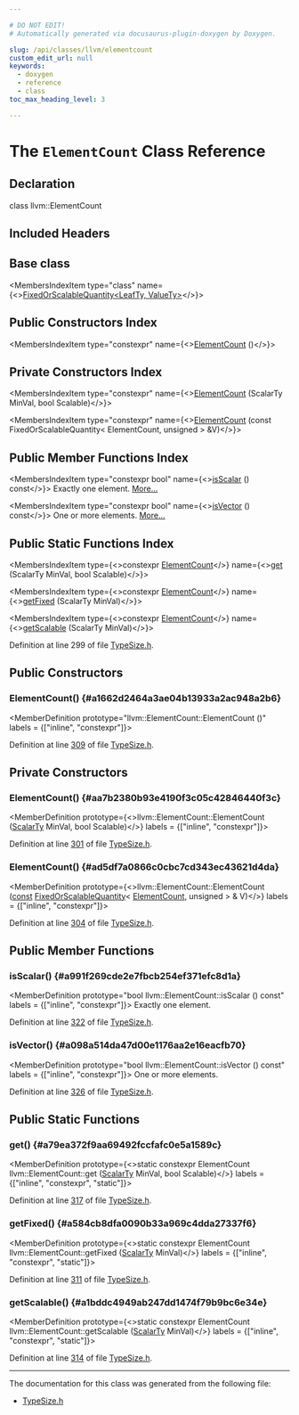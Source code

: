 ```yaml
---

# DO NOT EDIT!
# Automatically generated via docusaurus-plugin-doxygen by Doxygen.

slug: /api/classes/llvm/elementcount
custom_edit_url: null
keywords:
  - doxygen
  - reference
  - class
toc_max_heading_level: 3

---
```





# The `ElementCount` Class Reference

<DoxygenPage pluginConfig={pluginConfig}>



## Declaration

<CodeBlock>class llvm::ElementCount</CodeBlock>

## Included Headers

<IncludesList>
<IncludesListItem
  filePath="llvm/Support/TypeSize.h"
  permalink="/docs/api/files/include/include/llvm/include/llvm/support/typesize-h"
  isLocal="true" />
</IncludesList>

## Base class

<MembersIndex>

<MembersIndexItem
  type="class"
  name={<><a href="/docs/api/classes/llvm/details/fixedorscalablequantity">FixedOrScalableQuantity&lt;LeafTy, ValueTy&gt;</a></>}>
</MembersIndexItem>

</MembersIndex>

## Public Constructors Index

<MembersIndex>

<MembersIndexItem
  type="constexpr"
  name={<><a href="#a1662d2464a3ae04b13933a2ac948a2b6">ElementCount</a> ()</>}>
</MembersIndexItem>

</MembersIndex>

## Private Constructors Index

<MembersIndex>

<MembersIndexItem
  type="constexpr"
  name={<><a href="#aa7b2380b93e4190f3c05c42846440f3c">ElementCount</a> (ScalarTy MinVal, bool Scalable)</>}>
</MembersIndexItem>

<MembersIndexItem
  type="constexpr"
  name={<><a href="#ad5df7a0866c0cbc7cd343ec43621d4da">ElementCount</a> (const FixedOrScalableQuantity&lt; ElementCount, unsigned &gt; &amp;V)</>}>
</MembersIndexItem>

</MembersIndex>

## Public Member Functions Index

<MembersIndex>

<MembersIndexItem
  type="constexpr bool"
  name={<><a href="#a991f269cde2e7fbcb254ef371efc8d1a">isScalar</a> () const</>}>
Exactly one element. <a href="#a991f269cde2e7fbcb254ef371efc8d1a">More...</a>
</MembersIndexItem>

<MembersIndexItem
  type="constexpr bool"
  name={<><a href="#a098a514da47d00e1176aa2e16eacfb70">isVector</a> () const</>}>
One or more elements. <a href="#a098a514da47d00e1176aa2e16eacfb70">More...</a>
</MembersIndexItem>

</MembersIndex>

## Public Static Functions Index

<MembersIndex>

<MembersIndexItem
  type={<>constexpr <a href="/docs/api/classes/llvm/elementcount">ElementCount</a></>}
  name={<><a href="#a79ea372f9aa69492fccfafc0e5a1589c">get</a> (ScalarTy MinVal, bool Scalable)</>}>
</MembersIndexItem>

<MembersIndexItem
  type={<>constexpr <a href="/docs/api/classes/llvm/elementcount">ElementCount</a></>}
  name={<><a href="#a584cb8dfa0090b33a969c4dda27337f6">getFixed</a> (ScalarTy MinVal)</>}>
</MembersIndexItem>

<MembersIndexItem
  type={<>constexpr <a href="/docs/api/classes/llvm/elementcount">ElementCount</a></>}
  name={<><a href="#a1bddc4949ab247dd1474f79b9bc6e34e">getScalable</a> (ScalarTy MinVal)</>}>
</MembersIndexItem>

</MembersIndex>


Definition at line 299 of file <a href="/docs/api/files/include/include/llvm/include/llvm/support/typesize-h">TypeSize.h</a>.

<SectionDefinition>

## Public Constructors

### ElementCount() {#a1662d2464a3ae04b13933a2ac948a2b6}

<MemberDefinition
  prototype="llvm::ElementCount::ElementCount ()"
  labels = {["inline", "constexpr"]}>

Definition at line <a href="/docs/api/files/include/include/llvm/include/llvm/support/typesize-h/#l00309">309</a> of file <a href="/docs/api/files/include/include/llvm/include/llvm/support/typesize-h">TypeSize.h</a>.
</MemberDefinition>

</SectionDefinition>

<SectionDefinition>

## Private Constructors

### ElementCount() {#aa7b2380b93e4190f3c05c42846440f3c}

<MemberDefinition
  prototype={<>llvm::ElementCount::ElementCount (<a href="/docs/api/classes/llvm/details/fixedorscalablequantity/#acedfd762498bd93768c82e145023a2e9">ScalarTy</a> MinVal, bool Scalable)</>}
  labels = {["inline", "constexpr"]}>

Definition at line <a href="/docs/api/files/include/include/llvm/include/llvm/support/typesize-h/#l00301">301</a> of file <a href="/docs/api/files/include/include/llvm/include/llvm/support/typesize-h">TypeSize.h</a>.
</MemberDefinition>

### ElementCount() {#ad5df7a0866c0cbc7cd343ec43621d4da}

<MemberDefinition
  prototype={<>llvm::ElementCount::ElementCount (<a href="/docs/api/files/lib/lib/target/lib/target/aarch64/aarch64promoteconstant-cpp/#a90f8350fecae261c25be85d38b451bff">const</a> <a href="/docs/api/classes/llvm/details/fixedorscalablequantity/#a57beba2321012fb9cb702573f26fefff">FixedOrScalableQuantity</a>&lt; <a href="/docs/api/classes/llvm/elementcount">ElementCount</a>, unsigned &gt; &amp; V)</>}
  labels = {["inline", "constexpr"]}>

Definition at line <a href="/docs/api/files/include/include/llvm/include/llvm/support/typesize-h/#l00304">304</a> of file <a href="/docs/api/files/include/include/llvm/include/llvm/support/typesize-h">TypeSize.h</a>.
</MemberDefinition>

</SectionDefinition>

<SectionDefinition>

## Public Member Functions

### isScalar() {#a991f269cde2e7fbcb254ef371efc8d1a}

<MemberDefinition
  prototype="bool llvm::ElementCount::isScalar () const"
  labels = {["inline", "constexpr"]}>
Exactly one element.

Definition at line <a href="/docs/api/files/include/include/llvm/include/llvm/support/typesize-h/#l00322">322</a> of file <a href="/docs/api/files/include/include/llvm/include/llvm/support/typesize-h">TypeSize.h</a>.
</MemberDefinition>

### isVector() {#a098a514da47d00e1176aa2e16eacfb70}

<MemberDefinition
  prototype="bool llvm::ElementCount::isVector () const"
  labels = {["inline", "constexpr"]}>
One or more elements.

Definition at line <a href="/docs/api/files/include/include/llvm/include/llvm/support/typesize-h/#l00326">326</a> of file <a href="/docs/api/files/include/include/llvm/include/llvm/support/typesize-h">TypeSize.h</a>.
</MemberDefinition>

</SectionDefinition>

<SectionDefinition>

## Public Static Functions

### get() {#a79ea372f9aa69492fccfafc0e5a1589c}

<MemberDefinition
  prototype={<>static constexpr ElementCount llvm::ElementCount::get (<a href="/docs/api/classes/llvm/details/fixedorscalablequantity/#acedfd762498bd93768c82e145023a2e9">ScalarTy</a> MinVal, bool Scalable)</>}
  labels = {["inline", "constexpr", "static"]}>

Definition at line <a href="/docs/api/files/include/include/llvm/include/llvm/support/typesize-h/#l00317">317</a> of file <a href="/docs/api/files/include/include/llvm/include/llvm/support/typesize-h">TypeSize.h</a>.
</MemberDefinition>

### getFixed() {#a584cb8dfa0090b33a969c4dda27337f6}

<MemberDefinition
  prototype={<>static constexpr ElementCount llvm::ElementCount::getFixed (<a href="/docs/api/classes/llvm/details/fixedorscalablequantity/#acedfd762498bd93768c82e145023a2e9">ScalarTy</a> MinVal)</>}
  labels = {["inline", "constexpr", "static"]}>

Definition at line <a href="/docs/api/files/include/include/llvm/include/llvm/support/typesize-h/#l00311">311</a> of file <a href="/docs/api/files/include/include/llvm/include/llvm/support/typesize-h">TypeSize.h</a>.
</MemberDefinition>

### getScalable() {#a1bddc4949ab247dd1474f79b9bc6e34e}

<MemberDefinition
  prototype={<>static constexpr ElementCount llvm::ElementCount::getScalable (<a href="/docs/api/classes/llvm/details/fixedorscalablequantity/#acedfd762498bd93768c82e145023a2e9">ScalarTy</a> MinVal)</>}
  labels = {["inline", "constexpr", "static"]}>

Definition at line <a href="/docs/api/files/include/include/llvm/include/llvm/support/typesize-h/#l00314">314</a> of file <a href="/docs/api/files/include/include/llvm/include/llvm/support/typesize-h">TypeSize.h</a>.
</MemberDefinition>

</SectionDefinition>

<hr/>

The documentation for this class was generated from the following file:

<ul>
<li><a href="/docs/api/files/include/include/llvm/include/llvm/support/typesize-h">TypeSize.h</a></li>
</ul>

</DoxygenPage>
